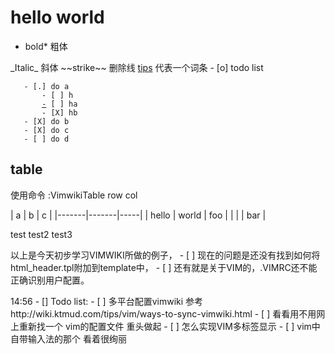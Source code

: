 = hello world =
*bold* 粗体
_Italic_ 斜体
~~strike~~ 删除线
[[tips]] 代表一个词条
- [o] todo list
    - [.] do a
        - [ ] h
        [[-]] [ ] ha
        - [X] hb
	- [X] do b 
	- [X] do c
	- [ ] do d

{{{class="brush: python"
class TestHelloWorld(object):
  """Hello world python."""
  def __init__(self, name):
    self.name = name

  def say(self):
    print("hello {0}".format(self.name))
  }}}
  
== table ==
使用命令  :VimwikiTable row col

| a     | b     | c   |
|-------|-------|-----|
| hello | world | foo |
|       |       | bar |

test
test2
test3

以上是今天初步学习VIMWIKI所做的例子，
- [ ] 现在的问题是还没有找到如何将html_header.tpl附加到template中，
- [ ] 还有就是关于VIM的，.VIMRC还不能正确识别用户配置。

14:56 
- [] Todo list:
- [ ] 多平台配置vimwiki 参考http://wiki.ktmud.com/tips/vim/ways-to-sync-vimwiki.html
- [ ] 看看用不用网上重新找一个 vim的配置文件 重头做起
- [ ] 怎么实现VIM多标签显示
- [ ] vim中自带输入法的那个 看着很绚丽

